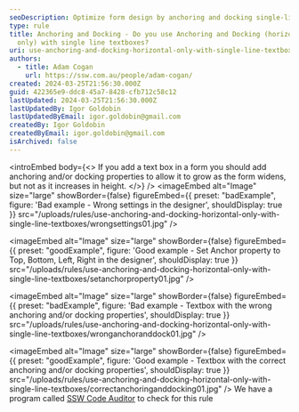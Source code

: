 ```yaml
---
seoDescription: Optimize form design by anchoring and docking single-line textboxes horizontally only to ensure proper resizing as forms widen.
type: rule
title: Anchoring and Docking - Do you use Anchoring and Docking (horizontal
  only) with single line textboxes?
uri: use-anchoring-and-docking-horizontal-only-with-single-line-textboxes
authors:
  - title: Adam Cogan
    url: https://ssw.com.au/people/adam-cogan/
created: 2024-03-25T21:56:30.000Z
guid: 422365e9-ddc8-45a7-8428-cfb712c58c12
lastUpdated: 2024-03-25T21:56:30.000Z
lastUpdatedBy: Igor Goldobin
lastUpdatedByEmail: igor.goldobin@gmail.com
createdBy: Igor Goldobin
createdByEmail: igor.goldobin@gmail.com
isArchived: false
---
```


<introEmbed
  body={<>
If you add a text box in a form you should add anchoring and/or docking properties to allow it to grow as the form widens, but not as it increases in height.
  </>}
/>
<imageEmbed
  alt="Image"
  size="large"
  showBorder={false}
  figureEmbed={{
    preset: "badExample",
    figure: 'Bad example - Wrong settings in the designer',
    shouldDisplay: true
  }}
  src="/uploads/rules/use-anchoring-and-docking-horizontal-only-with-single-line-textboxes/wrongsettings01.jpg"
/>

<imageEmbed
  alt="Image"
  size="large"
  showBorder={false}
  figureEmbed={{
    preset: "goodExample",
    figure: 'Good example - Set Anchor property to Top, Bottom, Left, Right in the designer',
    shouldDisplay: true
  }}
  src="/uploads/rules/use-anchoring-and-docking-horizontal-only-with-single-line-textboxes/setanchorproperty01.jpg"
/>

<imageEmbed
  alt="Image"
  size="large"
  showBorder={false}
  figureEmbed={{
    preset: "badExample",
    figure: 'Bad example - Textbox with the wrong anchoring and/or docking properties',
    shouldDisplay: true
  }}
  src="/uploads/rules/use-anchoring-and-docking-horizontal-only-with-single-line-textboxes/wronganchoranddock01.jpg"
/>

<imageEmbed
  alt="Image"
  size="large"
  showBorder={false}
  figureEmbed={{
    preset: "goodExample",
    figure: 'Good example - Textbox with the correct anchoring and/or docking properties',
    shouldDisplay: true
  }}
  src="/uploads/rules/use-anchoring-and-docking-horizontal-only-with-single-line-textboxes/correctanchoringanddocking01.jpg"
/>
We have a program called [SSW Code Auditor](http://www.ssw.com.au/ssw/CodeAuditor/) to check for this rule
